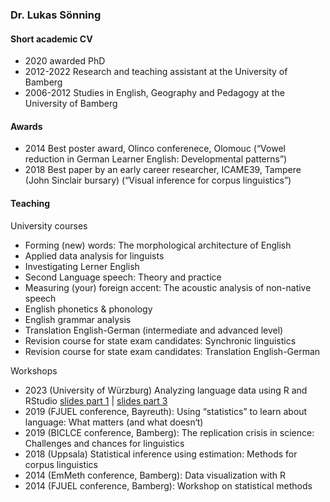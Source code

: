 ### Dr. Lukas Sönning

#### Short academic CV

- 2020 awarded PhD
- 2012-2022 Research and teaching assistant at the University of Bamberg
- 2006-2012 Studies in English, Geography and Pedagogy at the University of Bamberg


#### Awards

- 2014 Best poster award, Olinco conferenece, Olomouc ("Vowel reduction in German Learner English: Developmental patterns")
- 2018 Best paper by an early career researcher, ICAME39, Tampere (John Sinclair bursary) ("Visual inference for corpus linguistics")


#### Teaching

University courses

- Forming (new) words: The morphological architecture of English
- Applied data analysis for linguists
- Investigating Lerner English
- Second Language speech: Theory and practice
- Measuring (your) foreign accent: The acoustic analysis of non-native speech
- English phonetics & phonology
- English grammar analysis
- Translation English-German (intermediate and advanced level)
- Revision course for state exam candidates: Synchronic linguistics
- Revision course for state exam candidates: Translation English-German


Workshops

- 2023 (University of Würzburg) Analyzing language data using R and RStudio [slides part 1](resources_pages/slides_part_1.html){target="_blank"} | [slides part 3](resources_pages/slides_part_1.html){target="_blank"} 
- 2019 (FJUEL conference, Bayreuth): Using "statistics" to learn about language: What matters (and what doesn‘t)
- 2019 (BICLCE conference, Bamberg): The replication crisis in science: Challenges and chances for linguistics
- 2018 (Uppsala) Statistical inference using estimation: Methods for corpus linguistics
- 2014 (EmMeth conference, Bamberg): Data visualization with R
- 2014 (FJUEL conference, Bamberg): Workshop on statistical methods
